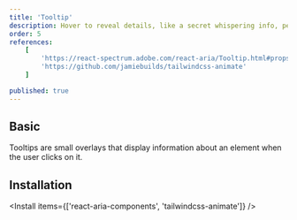 ```yaml
---
title: 'Tooltip'
description: Hover to reveal details, like a secret whispering info, perfect for extra hints or help where needed.
order: 5
references:
    [
        'https://react-spectrum.adobe.com/react-aria/Tooltip.html#props',
        'https://github.com/jamiebuilds/tailwindcss-animate'
    ]

published: true
---
```


## Basic

Tooltips are small overlays that display information about an element when the user clicks on it.

<How toUse='overlays/tooltip-demo' />

## Installation

<Install items={['react-aria-components', 'tailwindcss-animate']} />

<SourceCode toShow='tooltip' />
